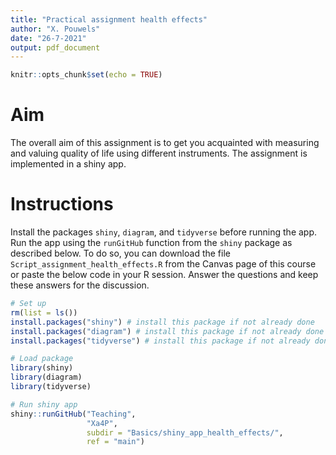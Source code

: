 ```yaml
---
title: "Practical assignment health effects"
author: "X. Pouwels"
date: "26-7-2021"
output: pdf_document
---
```


```r
knitr::opts_chunk$set(echo = TRUE)
```

# Aim

The overall aim of this assignment is to get you acquainted with measuring and valuing quality of life using different instruments. The assignment is implemented in a shiny app. 

# Instructions
Install the packages `shiny`, `diagram`, and `tidyverse` before running the app. Run the app using the `runGitHub` function from the `shiny` package as described below. To do so, you can download the file `Script_assignment_health_effects.R` from the Canvas page of this course or paste the below code in your R session. Answer the questions and keep these answers for the discussion.

```r
# Set up
rm(list = ls())
install.packages("shiny") # install this package if not already done
install.packages("diagram") # install this package if not already done
install.packages("tidyverse") # install this package if not already done

# Load package
library(shiny)
library(diagram)
library(tidyverse)

# Run shiny app
shiny::runGitHub("Teaching", 
                 "Xa4P", 
                 subdir = "Basics/shiny_app_health_effects/", 
                 ref = "main")
```